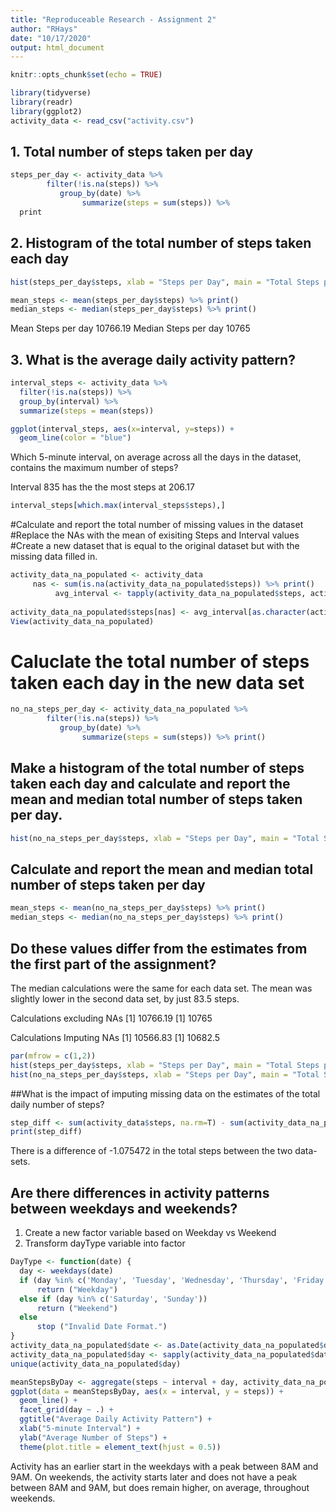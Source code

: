 ---
title: "Reproduceable Research - Assignment 2"
author: "RHays"
date: "10/17/2020"
output: html_document
---

```{r setup, include=FALSE}
knitr::opts_chunk$set(echo = TRUE)
```




```{r}
library(tidyverse)
library(readr)
library(ggplot2)
activity_data <- read_csv("activity.csv")
```
## 1. Total number of steps taken per day

```{r}
steps_per_day <- activity_data %>%
        filter(!is.na(steps)) %>% 
           group_by(date) %>% 
                summarize(steps = sum(steps)) %>%
  print
```

## 2. Histogram of the total number of steps taken each day

```{r}
hist(steps_per_day$steps, xlab = "Steps per Day", main = "Total Steps per Day", col = "green")
```
```{r}
mean_steps <- mean(steps_per_day$steps) %>% print()
median_steps <- median(steps_per_day$steps) %>% print()
```


Mean Steps per day 10766.19
Median Steps per day 10765


## 3. What is the average daily activity pattern?
```{r}
interval_steps <- activity_data %>%
  filter(!is.na(steps)) %>%
  group_by(interval) %>%
  summarize(steps = mean(steps))

ggplot(interval_steps, aes(x=interval, y=steps)) +
  geom_line(color = "blue")
```


Which 5-minute interval, on average across all the days in the dataset, contains the maximum number of steps?

Interval 835 has the the most steps at 206.17

```{r}
interval_steps[which.max(interval_steps$steps),]
```


#Calculate and report the total number of missing values in the dataset 
#Replace the NAs with the mean of exisiting Steps and Interval values
#Create a new dataset that is equal to the original dataset but with the missing data filled in.
```{r}
activity_data_na_populated <- activity_data
     nas <- sum(is.na(activity_data_na_populated$steps)) %>% print()
          avg_interval <- tapply(activity_data_na_populated$steps, activity_data_na_populated$interval, mean,                 na.rm=TRUE, simplify=TRUE)
          
activity_data_na_populated$steps[nas] <- avg_interval[as.character(activity_data_na_populated$interval[nas])]
View(activity_data_na_populated)
```

# Caluclate the total number of steps taken each day in the new data set 

```{r}
no_na_steps_per_day <- activity_data_na_populated %>%
        filter(!is.na(steps)) %>% 
           group_by(date) %>% 
                summarize(steps = sum(steps)) %>% print()
```
## Make a histogram of the total number of steps taken each day and calculate and report the mean and median total number of steps taken per day. 
```{r}
hist(no_na_steps_per_day$steps, xlab = "Steps per Day", main = "Total Steps per Day", col = "blue")
```

## Calculate and report the mean and median total number of steps taken per day

```{r}
mean_steps <- mean(no_na_steps_per_day$steps) %>% print()
median_steps <- median(no_na_steps_per_day$steps) %>% print()

```

## Do these values differ from the estimates from the first part of the assignment?

The median calculations were the same for each data set. The mean was slightly lower in the second data set, by just 83.5 steps.

Calculations excluding NAs
[1] 10766.19
[1] 10765

Calculations Imputing NAs
[1] 10566.83
[1] 10682.5


```{r}
par(mfrow = c(1,2))
hist(steps_per_day$steps, xlab = "Steps per Day", main = "Total Steps per Day no NAs", col = "green")
hist(no_na_steps_per_day$steps, xlab = "Steps per Day", main = "Total Steps per Day NAs Imputed", col = "blue")
```

##What is the impact of imputing missing data on the estimates of the total daily number of steps?
```{r}
step_diff <- sum(activity_data$steps, na.rm=T) - sum(activity_data_na_populated$steps, na.rm=T)
print(step_diff)
```

There is a difference of -1.075472 in the total steps between the two data-sets.


## Are there differences in activity patterns between weekdays and weekends?
1. Create a new factor variable based on Weekday vs Weekend
2. Transform dayType variable into factor
```{r}
DayType <- function(date) {
  day <- weekdays(date)
  if (day %in% c('Monday', 'Tuesday', 'Wednesday', 'Thursday', 'Friday'))
      return ("Weekday")
  else if (day %in% c('Saturday', 'Sunday'))
      return ("Weekend")
  else
      stop ("Invalid Date Format.")
}
activity_data_na_populated$date <- as.Date(activity_data_na_populated$date)
activity_data_na_populated$day <- sapply(activity_data_na_populated$date, FUN = DayType)
unique(activity_data_na_populated$day)
```

```{r}
meanStepsByDay <- aggregate(steps ~ interval + day, activity_data_na_populated, mean)
ggplot(data = meanStepsByDay, aes(x = interval, y = steps)) + 
  geom_line() +
  facet_grid(day ~ .) +
  ggtitle("Average Daily Activity Pattern") +
  xlab("5-minute Interval") +
  ylab("Average Number of Steps") +
  theme(plot.title = element_text(hjust = 0.5))
```

Activity has an earlier start in the weekdays with a peak between 8AM and 9AM. On weekends, the activity starts later and does not have a peak between 8AM and 9AM, but does remain higher, on average, throughout weekends.

